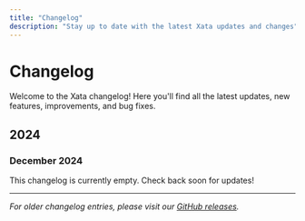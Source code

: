 ```yaml
---
title: "Changelog"
description: "Stay up to date with the latest Xata updates and changes"
---
```


# Changelog

Welcome to the Xata changelog! Here you'll find all the latest updates, new features, improvements, and bug fixes.

## 2024

### December 2024

<Note>
This changelog is currently empty. Check back soon for updates!
</Note>

---

*For older changelog entries, please visit our [GitHub releases](https://github.com/xataio/xata/releases).*
